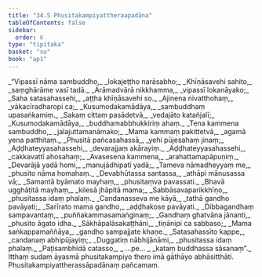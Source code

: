 ```yaml
---
title: "34.5 Phusitakampiyattheraapadāna"
tableOfContents: false
sidebar:
  order: 6
type: "tipitaka"
basket: "su"
book: "ap1"
---
```



<DynamicBreadcrumb />

<Division number="38" book="ap1">

<Paragraph number="3760" type="verses" book="ap1">
_“Vipassī nāma sambuddho,_  
_lokajeṭṭho narāsabho;_  
_Khīṇāsavehi sahito,_  
_saṃghārāme vasī tadā._  

</Paragraph>

</Division>
<Division number="39" book="ap1">

<Paragraph number="3761" type="verses" book="ap1">
_Ārāmadvārā nikkhamma,_  
_vipassī lokanāyako;_  
_Saha satasahassehi,_  
_aṭṭha khīṇāsavehi so._  

</Paragraph>

</Division>
<Division number="40" book="ap1">

<Paragraph number="3762" type="verses" book="ap1">
_Ajinena nivatthohaṃ,_  
_vākacīradharopi ca;_  
_Kusumodakamādāya,_  
_sambuddhaṃ upasaṅkamiṃ._  

</Paragraph>

</Division>
<Division number="41" book="ap1">

<Paragraph number="3763" type="verses" book="ap1">
_Sakaṃ cittaṃ pasādetvā,_  
_vedajāto katañjalī;_  
_Kusumodakamādāya,_  
_buddhamabbhukkiriṃ ahaṃ._  

</Paragraph>

</Division>
<Division number="42" book="ap1">

<Paragraph number="3764" type="verses" book="ap1">
_Tena kammena sambuddho,_  
_jalajuttamanāmako;_  
_Mama kammaṃ pakittetvā,_  
_agamā yena patthitaṃ._  

</Paragraph>

</Division>
<Division number="43" book="ap1">

<Paragraph number="3765" type="verses" book="ap1">
_Phusitā pañcasahassā,_  
_yehi pūjesahaṃ jinaṃ;_  
_Aḍḍhateyyasahassehi,_  
_devarajjaṃ akārayiṃ._  

</Paragraph>

</Division>
<Division number="44" book="ap1">

<Paragraph number="3766" type="verses" book="ap1">
_Aḍḍhateyyasahassehi,_  
_cakkavattī ahosahaṃ;_  
_Avasesena kammena,_  
_arahattamapāpuṇiṃ._  

</Paragraph>

</Division>
<Division number="45" book="ap1">

<Paragraph number="3767" type="verses" book="ap1">
_Devarājā yadā homi,_  
_manujādhipatī yadā;_  
_Tameva nāmadheyyaṃ me,_  
_phusito nāma homahaṃ._  

</Paragraph>

</Division>
<Division number="46" book="ap1">

<Paragraph number="3768" type="verses" book="ap1">
_Devabhūtassa santassa,_  
_athāpi mānusassa vā;_  
_Samantā byāmato mayhaṃ,_  
_phusitaṃva pavassati._  

</Paragraph>

</Division>
<Division number="47" book="ap1">

<Paragraph number="3769" type="verses" book="ap1">
_Bhavā ugghāṭitā mayhaṃ,_  
_kilesā jhāpitā mama;_  
_Sabbāsavaparikkhīṇo,_  
_phusitassa idaṃ phalaṃ._  

</Paragraph>

</Division>
<Division number="48" book="ap1">

<Paragraph number="3770" type="verses" book="ap1">
_Candanasseva me kāyā,_  
_tathā gandho pavāyati;_  
_Sarīrato mama gandho,_  
_aḍḍhakose pavāyati._  

</Paragraph>

</Division>
<Division number="49" book="ap1">

<Paragraph number="3771" type="verses" book="ap1">
_Dibbagandhaṃ sampavantaṃ,_  
_puññakammasamaṅginaṃ;_  
_Gandhaṃ ghatvāna jānanti,_  
_phusito āgato idha._  

</Paragraph>

</Division>
<Division number="50" book="ap1">

<Paragraph number="3772" type="verses" book="ap1">
_Sākhāpalāsakaṭṭhāni,_  
_tiṇānipi ca sabbaso;_  
_Mama saṅkappamaññāya,_  
_gandho sampajjate khaṇe._  

</Paragraph>

</Division>
<Division number="51" book="ap1">

<Paragraph number="3773" type="verses" book="ap1">
_Satasahassito kappe,_  
_candanaṃ abhipūjayiṃ;_  
_Duggatiṃ nābhijānāmi,_  
_phusitassa idaṃ phalaṃ._  

</Paragraph>

</Division>
<Division number="52" book="ap1">

<Paragraph number="3774" type="verses" book="ap1">
_Paṭisambhidā catasso,_  
_ …pe… _  
_kataṃ buddhassa sāsanaṃ”._  

</Paragraph>

<Paragraph number="3775" book="ap1">
Itthaṃ sudaṃ āyasmā phusitakampiyo thero imā gāthāyo abhāsitthāti.

</Paragraph>
</Division>

<Paragraph number="3776" type="center" book="ap1">
Phusitakampiyattherassāpadānaṃ pañcamaṃ.
</Paragraph>